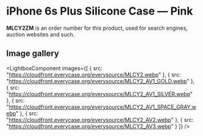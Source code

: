 
# iPhone 6s Plus Silicone Case — Pink

<Callout type='info' emoji='👉🏻'>**MLCY2ZM** is an order number for this product, used for search engines, auction websites and such.</Callout>

## Image gallery

<LightboxComponent
    images={[
      {
        src: "https://cloudfront.everycase.org/everysource/MLCY2.webp"
      },
      {
        src: "https://cloudfront.everycase.org/everysource/MLCY2_AV1_GOLD.webp"
      },
      {
        src: "https://cloudfront.everycase.org/everysource/MLCY2_AV1_SILVER.webp"
      },
      {
        src: "https://cloudfront.everycase.org/everysource/MLCY2_AV1_SPACE_GRAY.webp"
      },
      {
        src: "https://cloudfront.everycase.org/everysource/MLCY2_AV2.webp"
      },
      {
        src: "https://cloudfront.everycase.org/everysource/MLCY2_AV3.webp"
      }
    ]}
  />
